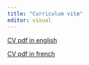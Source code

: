 ```yaml
---
title: "Curriculum vitæ"
editor: visual
---
```


[CV pdf in english](cv_pdf/CV_AM_EN.pdf)

[CV pdf in french](cv_pdf/CV_AM_FR.pdf)

